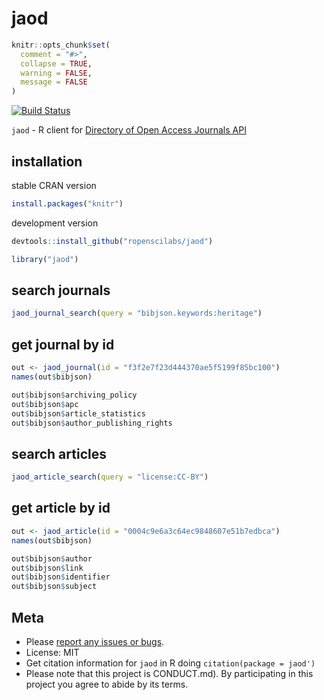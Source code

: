 jaod
====

```r
knitr::opts_chunk$set(
  comment = "#>",
  collapse = TRUE,
  warning = FALSE,
  message = FALSE
)
```

[![Build Status](https://travis-ci.org/ropenscilabs/jaod.svg?branch=master)](https://travis-ci.org/ropenscilabs/jaod)

`jaod` - R client for [Directory of Open Access Journals API](https://doaj.org/api/v1/docs)

## installation

stable CRAN version

```r
install.packages("knitr")
```

development version

```r
devtools::install_github("ropenscilabs/jaod")
```

```r
library("jaod")
```

## search journals

```r
jaod_journal_search(query = "bibjson.keywords:heritage")
```

## get journal by id

```r
out <- jaod_journal(id = "f3f2e7f23d444370ae5f5199f85bc100")
names(out$bibjson)
```

```r
out$bibjson$archiving_policy
out$bibjson$apc
out$bibjson$article_statistics
out$bibjson$author_publishing_rights
```


## search articles

```r
jaod_article_search(query = "license:CC-BY")
```

## get article by id

```r
out <- jaod_article(id = "0004c9e6a3c64ec9848607e51b7edbca")
names(out$bibjson)
```

```r
out$bibjson$author
out$bibjson$link
out$bibjson$identifier
out$bibjson$subject
```


## Meta

* Please [report any issues or bugs](https://github.com/ropenscilabs/jaod/issues).
* License: MIT
* Get citation information for `jaod` in R doing `citation(package = jaod')`
* Please note that this project is CONDUCT.md). By participating in this project you agree to abide by its terms.
